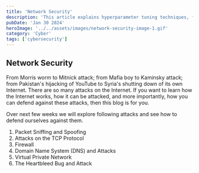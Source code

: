 ```yaml
---
title: 'Network Security'
description: 'This article explains hyperparameter tuning techniques, focusing on grid search and random search, to optimize the performance of machine learning models, especially Support Vector Machines (SVMs).'
pubDate: 'Jan 30 2024'
heroImage: '../../assets/images/network-security-image-1.gif'
category: 'Cyber'
tags: ['cybersecurity']
---
```


## Network Security

From Morris worm to Mitnick attack; from Mafia boy to Kaminsky attack; from Pakistan's hijacking of YouTube to Syria's shutting down of its own Internet.
There are so many attacks on the Internet.
If you want to learn how the Internet works, how it can be attacked, and more importantly, how you can defend against these attacks, then this blog is for you.

Over next few weeks we will explore following attacks and see how to defend ourselves against them.

1. Packet Sniffing and Spoofing
2. Attacks on the TCP Protocol
3. Firewall
4. Domain Name System (DNS) and Attacks
5. Virtual Private Network
6. The Heartbleed Bug and Attack
